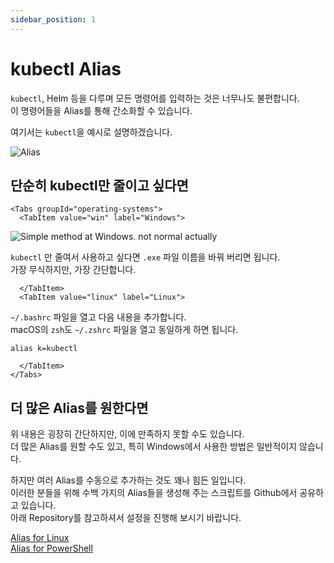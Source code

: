 ```yaml
---
sidebar_position: 1
---
```


# kubectl Alias

`kubectl`, Helm 등을 다루며 모든 명령어를 입력하는 것은 너무나도 불편합니다.  
이 명령어들을 Alias를 통해 간소화할 수 있습니다. 

여기서는 `kubectl`을 예시로 설명하겠습니다.

![Alias](./img/alias.png)

## 단순히 kubectl만 줄이고 싶다면


```mdx-code-block
<Tabs groupId="operating-systems">
  <TabItem value="win" label="Windows">
```

![Simple method at Windows. not normal actually](./img/windows-alias.png)

`kubectl` 만 줄여서 사용하고 싶다면 `.exe` 파일 이름을 바꿔 버리면 됩니다.  
가장 무식하지만, 가장 간단합니다.

```mdx-code-block
  </TabItem>
  <TabItem value="linux" label="Linux">
```

`~/.bashrc` 파일을 열고 다음 내용을 추가합니다.  
macOS의 `zsh`도 `~/.zshrc` 파일을 열고 동일하게 하면 됩니다.

```
alias k=kubectl
```

```mdx-code-block
  </TabItem>
</Tabs>
```

## 더 많은 Alias를 원한다면

위 내용은 굉장히 간단하지만, 이에 만족하지 못할 수도 있습니다.  
더 많은 Alias를 원할 수도 있고, 특히 Windows에서 사용한 방법은 일반적이지 않습니다.

하지만 여러 Alias를 수동으로 추가하는 것도 꽤나 힘든 일입니다.  
이러한 분들을 위해 수백 가지의 Alias들을 생성해 주는 스크립트를 Github에서 공유하고 있습니다.  
아래 Repository를 참고하셔서 설정을 진행해 보시기 바랍니다.

[Alias for Linux][linux-alias]   
[Alias for PowerShell][powershell-alias]

[linux-alias]: https://github.com/ahmetb/kubectl-aliases
[powershell-alias]: https://github.com/shanoor/kubectl-aliases-powershell
